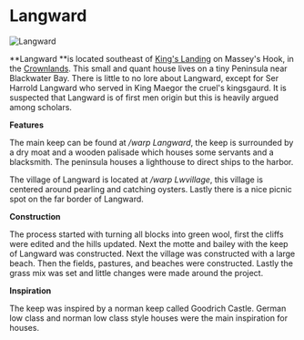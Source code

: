 

# Langward

<Image
  src="https://cdn.sanity.io/images/1as7cn02/production/8478439ab35a91ce10545cb4b31d5ba4084144ce-1920x1080.png?w=976&h=350&fit=crop&crop=center&auto=format"
  alt="Langward"
  width={976}
  height={350}
/>

<ProjectDetails
  floatRight
  region="Crownlands"
  house="House Langward"
  type="Keep"
  status="Completed"
  warp="/warp langward"
  projectLead="Sappertsc"
  dateStarted="December 31, 2020"
  dateCompleted="March 19, 2021"
/>

**Langward **is located southeast of [King's Landing](https://westeroscraft.com/wiki/crownlands/kings-landing) on Massey's Hook, in the [Crownlands](https://westeroscraft.com/wiki/crownlands). This small and quant house lives on a tiny Peninsula near Blackwater Bay. There is little to no lore about Langward, except for Ser Harrold Langward who served in King Maegor the cruel's kingsgaurd. It is suspected that Langward is of first men origin but this is heavily argued among scholars.

**Features**

The main keep can be found at _/warp Langward_, the keep is surrounded by a dry moat and a wooden palisade which houses some servants and a blacksmith. The peninsula houses a lighthouse to direct ships to the harbor.

The village of Langward is located at _/warp Lwvillage_, this village is centered around pearling and catching oysters. Lastly there is a nice picnic spot on the far border of Langward.

**Construction**

The process started with turning all blocks into green wool, first the cliffs were edited and the hills updated. Next the motte and bailey with the keep of Langward was constructed. Next the village was constructed with a large beach. Then the fields, pastures, and beaches were constructed. Lastly the grass mix was set and little changes were made around the project.

**Inspiration**

The keep was inspired by a norman keep called Goodrich Castle. German low class and norman low class style houses were the main inspiration for houses.
